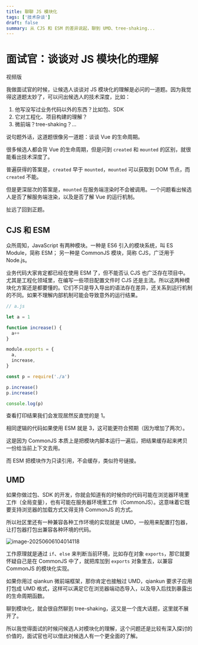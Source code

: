 ```yaml
---
title: 聊聊 JS 模块化
tags: ['技术杂谈']
draft: false
summary: 从 CJS 和 ESM 的差异说起，聊到 UMD、tree-shaking...
---
```


# 面试官：谈谈对 JS 模块化的理解

视频版
<BVideo bvid="BV1EBTNz7E89" />

我做面试官的时候，让候选人谈谈对 JS 模块化的理解是必问的一道题。因为我觉得这道题太妙了，可以问出候选人的技术深度，比如：

1. 他写没写过业务代码以外的东西？比如包、SDK
2. 它对工程化、项目构建的理解？
3. 微前端？tree-shaking？...

说句题外话，这道题很像另一道题：谈谈 Vue 的生命周期。

很多候选人都会背 Vue 的生命周期，但是问到 `created` 和 `mounted` 的区别，就很能看出技术深度了。

普遍获得的答案是，`created` 早于 `mounted`，`mounted` 可以获取到 DOM 节点，而 `created` 不能。

但是更深层次的答案是，`mounted` 在服务端渲染时不会被调用。一个问题看出候选人是否了解服务端渲染，以及是否了解 Vue 的运行机制。

扯远了回到正题。

## CJS 和 ESM

众所周知，JavaScript 有两种模块。一种是 ES6 引入的模块系统，叫 ES Module，简称 ESM；
另一种是 CommonJS 模块，简称 CJS，广泛用于 Node.js。

业务代码大家肯定都已经在使用 ESM 了，但不能否认 CJS 也广泛存在项目中。尤其是工程化领域里，在编写一些项目配置文件时 CJS 还是主流。所以这两种模块化方案还是都要懂的。它们不只是导入导出的语法存在差异，还关系到运行机制的不同。如果不理解内部机制可能会导致意外的运行结果。

```js
// a.js

let a = 1

function increase() {
  a++
}

module.exports = {
  a,
  increase,
}
```

```js
const p = require('./a')

p.increase()
p.increase()

console.log(p)
```

查看打印结果我们会发现居然反直觉的是 1。

相同逻辑的代码如果使用 ESM 就是 3，这可能更符合预期（因为增加了两次）。

这是因为 CommonJS 本质上是把模块内脚本运行一遍后，把结果缓存起来拷贝一份给当前上下文去用。

而 ESM 把模块作为只读引用，不会缓存，类似符号链接。

## UMD

如果你做过包、SDK 的开发，你就会知道有的时候你的代码可能在浏览器环境里工作（全局变量），也有可能在服务器环境里工作（CommonJS）。这意味着它既要支持浏览器的加载方式又得支持 CommonJS 的方式。

所以社区里还有一种兼容各种工作环境的实现就是 UMD，一般用来配置打包器，让打包器打包出兼容各种环境的代码。

![image-20250606104014118](https://phzdoc.oss-cn-beijing.aliyuncs.com/uPic/image-20250606104014118.png)

工作原理就是通过 `if`、`else` 来判断当前环境，比如存在对象 `exports`，那它就要怀疑自己是在 CommonJS 中了，就把库加到 `exports` 对象里去，以兼容 CommonJS 的模块化实现。

如果你用过 qiankun 微前端框架，那你肯定也接触过 UMD，qiankun 要求子应用打包成 UMD 格式，这样可以满足它在浏览器端动态导入，以及导入后找到暴露出的生命周期函数。

聊到模块化，就会很自然聊到 tree-shaking，这又是一个庞大话题，这里就不展开了。

所以我觉得面试的时候问候选人对模块化的理解，这个问题还是比较有深入探讨的价值的，面试官也可以借此对候选人有一个更全面的了解。
